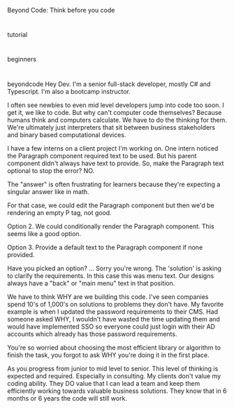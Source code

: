 Beyond Code: Think before you code

#

tutorial

#

beginners

#

beyondcode
Hey Dev. I'm a senior full-stack developer, mostly C# and Typescript. I'm also a bootcamp instructor.

I often see newbies to even mid level developers jump into code too soon. I get it, we like to code. But why can't computer code themselves? Because humans think and computers calculate. We have to do the thinking for them. We're ultimately just interpreters that sit between business stakeholders and binary based computational devices.

I have a few interns on a client project I'm working on. One intern noticed the Paragraph component required text to be used. But his parent component didn't always have text to provide. So, make the Paragraph text optional to stop the error? NO.

The "answer" is often frustrating for learners because they're expecting a singular answer like in math.

For that case, we could edit the Paragraph component but then we'd be rendering an empty P tag, not good.

Option 2. We could conditionally render the Paragraph component. This seems like a good option.

Option 3. Provide a default text to the Paragraph component if none provided.

Have you picked an option? ... Sorry you're wrong. The 'solution' is asking to clarify the requirements. In this case this was menu text. Our designs always have a "back" or "main menu" text in that position.

We have to think WHY are we building this code. I've seen companies spend 10's of 1,000's on solutions to problems they don't have. My favorite example is when I updated the password requirements to their CMS. Had someone asked WHY, I wouldn't have wasted the time updating them and would have implemented SSO so everyone could just login with their AD accounts which already has those password requirements.

You're so worried about choosing the most efficient library or algorithm to finish the task, you forgot to ask WHY you're doing it in the first place.

As you progress from junior to mid level to senior. This level of thinking is expected and required. Especially in consulting. My clients don't value my coding ability. They DO value that I can lead a team and keep them efficiently working towards valuable business solutions. They know that in 6 months or 6 years the code will still work.
